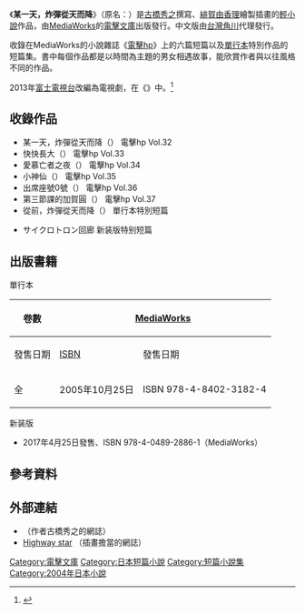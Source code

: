 {{Infobox animanga/Headerofja
|標題= 某一天，炸彈從天而降
|圖像= 
|尺寸= 
|說明= 
|日文名稱= ある日、爆弾がおちてきて
|英文名稱= 
|假名= あるひ、ばくだんがおちてきて
|羅馬字= Aruhi Bakudan ga Ochite Kite
|類型= 短篇小說集
}}
{{Infobox animanga/Novel
|輕小說= 是
|作者=[[古橋秀之|古橋秀之]]
|插圖=[[緋賀由香理|緋賀由香理]]
|出版社={{flagicon|Japan}}[[MediaWorks|MediaWorks]]<br />{{flagicon|Taiwan}}[[台灣角川|台灣角川]]
|連載雜誌=[[電擊hp|電擊hp]]
|label=[[電擊文庫|電擊文庫]]
|發售日= 2005年10月25日
|開始= 
|結束= 
|冊數= 全1卷
|話數= 
|其他= 
}}
{{Infobox animanga/Footerofja}}
《'''某一天，炸彈從天而降'''》（原名：{{lang|ja|ある日、爆弾がおちてきて}}）是[[古橋秀之|古橋秀之]]撰寫、[[緋賀由香理|緋賀由香理]]繪製插畫的[[輕小說|輕小說]]作品，由[[MediaWorks|MediaWorks]]的[[電擊文庫|電擊文庫]]出版發行。中文版由[[台灣角川|台灣角川]]代理發行。

收錄在MediaWorks的小說雜誌《[[電擊hp|電擊hp]]》上的六篇短篇以及[[單行本|單行本]]特別作品的短篇集。書中每個作品都是以時間為主題的男女相遇故事，能欣賞作者與以往風格不同的作品。

2013年[[富士電視台|富士電視台]]改編為電視劇，在《{{link-ja|世界奇妙物語 2013年 秋之特別篇|世にも奇妙な物語 2013年 秋の特別編}}》中。<ref>{{cite news|title=『世にも奇妙な物語』初のラノベ原作ドラマにオタク騒然|url=http://news.nicovideo.jp/watch/nw801603|publisher=noconico|date=2013-10-14|accessdate=2014-05-06|archive-date=2016-03-05|archive-url=https://web.archive.org/web/20160305025536/http://news.nicovideo.jp/watch/nw801603|dead-url=no}}</ref>

==收錄作品==
*某一天，炸彈從天而降（{{lang|ja|ある日、爆弾がおちてきて}}） 電擊hp Vol.32
*快快長大（{{lang|ja|おおきくなあれ}}） 電擊hp Vol.33
*愛慕亡者之夜（{{lang|ja|恋する死者の夜}}） 電擊hp Vol.34
*小神仙（{{lang|ja|トトカミじゃ}}） 電擊hp Vol.35
*出席座號0號（{{lang|ja|出席番号0番}}） 電擊hp Vol.36
*第三節課的加賀圓（{{lang|ja|三時間目のまどか}}） 電擊hp Vol.37
*從前，炸彈從天而降（{{lang|ja|むかし、爆弾がおちてきて}}） 單行本特別短篇

*サイクロトロン回廊 新装版特别短篇

==出版書籍==
; 單行本
{| class="wikitable" style="font-size:small"
!rowspan="2"| 卷數 
!colspan="2"| {{flagicon|JPN}} [[MediaWorks|MediaWorks]]
!colspan="2"| {{flagicon|Taiwan}} [[台灣角川|台灣角川]]
|-
!發售日期!![[ISBN|ISBN]]!!發售日期!!ISBN
|-
!全
|2005年10月25日||ISBN 978-4-8402-3182-4
|2008年7月24日||ISBN 978-986-174-656-2
|}

; 新装版
* 2017年4月25日發售、ISBN 978-4-0489-2886-1（MediaWorks）

==參考資料==
{{reflist}}

==外部連結==
* [https://web.archive.org/web/20080916080358/http://pub.ne.jp/funore/ {{lang|ja|フﾉﾚハシ}}]（作者古橋秀之的網誌）{{ja icon}}
* [http://mekapen.blog116.fc2.com/ Highway star] {{Wayback|url=http://mekapen.blog116.fc2.com/ |date=20210307211236 }}（插畫擔當{{lang|ja|緋賀ゆかり}}的網誌）{{ja icon}}

{{DEFAULTSORT:Aruhi Bakudan ga Ochite Kite}}
[[Category:電擊文庫|Category:電擊文庫]]
[[Category:日本短篇小說|Category:日本短篇小說]]
[[Category:短篇小說集|Category:短篇小說集]]
[[Category:2004年日本小說|Category:2004年日本小說]]